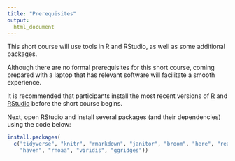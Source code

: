 ```yaml
---
title: "Prerequisites"
output:
  html_document
---
```


This short course will use tools in R and RStudio, as well as some additional packages. 

Although there are no formal prerequisites for this short course, coming prepared with a laptop that has relevant software will facilitate a smooth experience.

It is recommended that participants install the most recent versions of [R](https://cran.r-project.org) and [RStudio](https://www.rstudio.com/products/rstudio/download/) before the short course begins. 

Next, open RStudio and install several packages (and their dependencies) using the code below:

```r
install.packages(
  c("tidyverse", "knitr", "rmarkdown", "janitor", "broom", "here", "readxl", 
    "haven", "rnoaa", "viridis", "ggridges"))
```